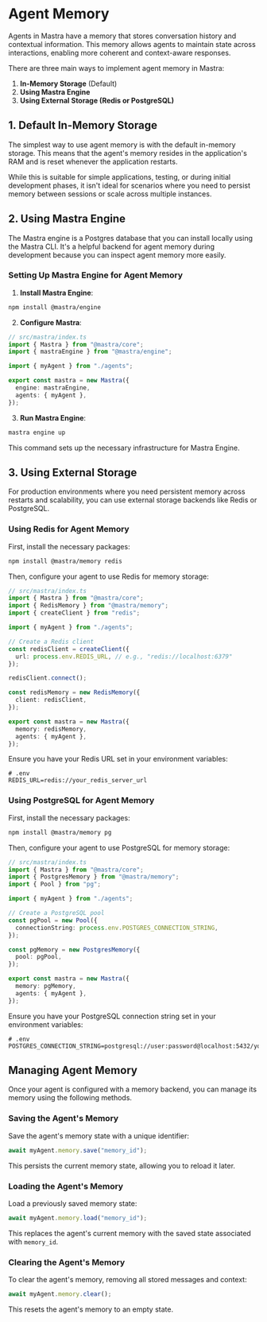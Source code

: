 # Agent Memory

Agents in Mastra have a memory that stores conversation history and contextual information. This memory allows agents to maintain state across interactions, enabling more coherent and context-aware responses.

There are three main ways to implement agent memory in Mastra:

1. **In-Memory Storage** (Default)
2. **Using Mastra Engine**
3. **Using External Storage (Redis or PostgreSQL)**

## 1. Default In-Memory Storage

The simplest way to use agent memory is with the default in-memory storage. This means that the agent's memory resides in the application's RAM and is reset whenever the application restarts.

While this is suitable for simple applications, testing, or during initial development phases, it isn't ideal for scenarios where you need to persist memory between sessions or scale across multiple instances.

## 2. Using Mastra Engine

The Mastra engine is a Postgres database that you can install locally using the Mastra CLI. It's a helpful backend for agent memory during development because you can inspect agent memory more easily. 

### Setting Up Mastra Engine for Agent Memory

1. **Install Mastra Engine**:

```bash npm2yarn copy
npm install @mastra/engine
```

2. **Configure Mastra**:

```typescript showLineNumbers
// src/mastra/index.ts
import { Mastra } from "@mastra/core";
import { mastraEngine } from "@mastra/engine";

import { myAgent } from "./agents";

export const mastra = new Mastra({
  engine: mastraEngine,
  agents: { myAgent },
});
```

3. **Run Mastra Engine**:

```bash
mastra engine up
```

This command sets up the necessary infrastructure for Mastra Engine.

## 3. Using External Storage

For production environments where you need persistent memory across restarts and scalability, you can use external storage backends like Redis or PostgreSQL. 

### Using Redis for Agent Memory

First, install the necessary packages:

```bash
npm install @mastra/memory redis
```

Then, configure your agent to use Redis for memory storage:

```typescript
// src/mastra/index.ts
import { Mastra } from "@mastra/core";
import { RedisMemory } from "@mastra/memory";
import { createClient } from "redis";

import { myAgent } from "./agents";

// Create a Redis client
const redisClient = createClient({
  url: process.env.REDIS_URL, // e.g., "redis://localhost:6379"
});

redisClient.connect();

const redisMemory = new RedisMemory({
  client: redisClient,
});

export const mastra = new Mastra({
  memory: redisMemory,
  agents: { myAgent },
});
```

Ensure you have your Redis URL set in your environment variables:

```env
# .env
REDIS_URL=redis://your_redis_server_url
```

### Using PostgreSQL for Agent Memory

First, install the necessary packages:

```bash
npm install @mastra/memory pg
```

Then, configure your agent to use PostgreSQL for memory storage:

```typescript
// src/mastra/index.ts
import { Mastra } from "@mastra/core";
import { PostgresMemory } from "@mastra/memory";
import { Pool } from "pg";

import { myAgent } from "./agents";

// Create a PostgreSQL pool
const pgPool = new Pool({
  connectionString: process.env.POSTGRES_CONNECTION_STRING,
});

const pgMemory = new PostgresMemory({
  pool: pgPool,
});

export const mastra = new Mastra({
  memory: pgMemory,
  agents: { myAgent },
});
```

Ensure you have your PostgreSQL connection string set in your environment variables:

```env
# .env
POSTGRES_CONNECTION_STRING=postgresql://user:password@localhost:5432/your_database
```

## Managing Agent Memory

Once your agent is configured with a memory backend, you can manage its memory using the following methods.

### Saving the Agent's Memory

Save the agent's memory state with a unique identifier:

```typescript
await myAgent.memory.save("memory_id");
```

This persists the current memory state, allowing you to reload it later.

### Loading the Agent's Memory

Load a previously saved memory state:

```typescript
await myAgent.memory.load("memory_id");
```

This replaces the agent's current memory with the saved state associated with `memory_id`.

### Clearing the Agent's Memory

To clear the agent's memory, removing all stored messages and context:

```typescript
await myAgent.memory.clear();
```

This resets the agent's memory to an empty state.
